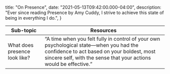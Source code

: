 
  title: "On Presence",
  date: "2021-05-13T09:42:00.000-04:00",
  description: "Ever since reading Presence by Amy Cuddy, I strive to achieve this state of being in everything I do.",
}


| Sub-topic | Resources |
|-|-|
| What does presence look like? | “A time when you felt fully in control of your own psychological state—when you had the confidence to act based on your boldest, most sincere self, with the sense that your actions would be effective.” |

